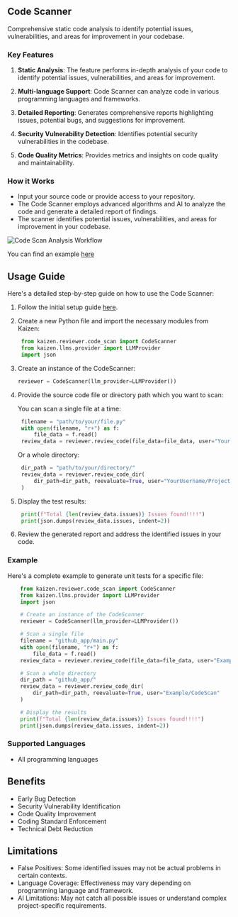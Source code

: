 ## Code Scanner

Comprehensive static code analysis to identify potential issues, vulnerabilities, and areas for improvement in your codebase.

### Key Features

1. **Static Analysis**: The feature performs in-depth analysis of your code to identify potential issues, vulnerabilities, and areas for improvement.

2. **Multi-language Support**: Code Scanner can analyze code in various programming languages and frameworks.

3. **Detailed Reporting**: Generates comprehensive reports highlighting issues, potential bugs, and suggestions for improvement.

4. **Security Vulnerability Detection**: Identifies potential security vulnerabilities in the codebase.

5. **Code Quality Metrics**: Provides metrics and insights on code quality and maintainability.

### How it Works

- Input your source code or provide access to your repository.
- The Code Scanner employs advanced algorithms and AI to analyze the code and generate a detailed report of findings.
- The scanner identifies potential issues, vulnerabilities, and areas for improvement in your codebase.

![Code Scan Analysis Workflow](/code_scan_analysis_workflow.png.)

You can find an example [here](https://github.com/Cloud-Code-AI/kaizen/tree/main/examples/code_scan/main.py)

## Usage Guide

Here's a detailed step-by-step guide on how to use the Code Scanner:

1. Follow the initial setup guide [here](../initial_setup_guide).

2. Create a new Python file and import the necessary modules from Kaizen:

   ```python
    from kaizen.reviewer.code_scan import CodeScanner
    from kaizen.llms.provider import LLMProvider
    import json
   ```

3. Create an instance of the CodeScanner:  


   ```python
   reviewer = CodeScanner(llm_provider=LLMProvider())
   ```

4. Provide the source code file or directory path which you want to scan: 

   You can scan a single file at a time:

   ```python
    filename = "path/to/your/file.py"
    with open(filename, "r+") as f:
        file_data = f.read()
    review_data = reviewer.review_code(file_data=file_data, user="YourUsername/ProjectName")
   ```

   Or a whole directory:

   ```python
    dir_path = "path/to/your/directory/"
    review_data = reviewer.review_code_dir(
        dir_path=dir_path, reevaluate=True, user="YourUsername/ProjectName"
    )
   ```

5. Display the test results:

   ```python
    print(f"Total {len(review_data.issues)} Issues found!!!!")
    print(json.dumps(review_data.issues, indent=2))
   ```
6. Review the generated report and address the identified issues in your code.

### Example

Here's a complete example to generate unit tests for a specific file:

```python
    from kaizen.reviewer.code_scan import CodeScanner
    from kaizen.llms.provider import LLMProvider
    import json

    # Create an instance of the CodeScanner
    reviewer = CodeScanner(llm_provider=LLMProvider())

    # Scan a single file
    filename = "github_app/main.py"
    with open(filename, "r+") as f:
        file_data = f.read()
    review_data = reviewer.review_code(file_data=file_data, user="Example/CodeScan")

    # Scan a whole directory
    dir_path = "github_app/"
    review_data = reviewer.review_code_dir(
        dir_path=dir_path, reevaluate=True, user="Example/CodeScan"
    )

    # Display the results
    print(f"Total {len(review_data.issues)} Issues found!!!!")
    print(json.dumps(review_data.issues, indent=2))
```

### Supported Languages

- All programming languages

## Benefits

- Early Bug Detection
- Security Vulnerability Identification
- Code Quality Improvement
- Coding Standard Enforcement
- Technical Debt Reduction

## Limitations

- False Positives: Some identified issues may not be actual problems in certain contexts.
- Language Coverage: Effectiveness may vary depending on programming language and framework.
- AI Limitations: May not catch all possible issues or understand complex project-specific requirements.